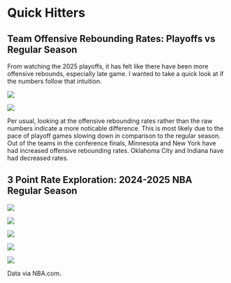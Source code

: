 # Quick Hitters

## Team Offensive Rebounding Rates: Playoffs vs Regular Season

From watching the 2025 playoffs, it has felt like there have been more offensive rebounds, especially late game. I wanted to take a quick look at if the numbers follow that intuition.

![](./quick_hitters/offensive_rebounding_playoffs/change_in_raw_oreb.png)

![](./quick_hitters/offensive_rebounding_playoffs/change_in_raw_oreb.png)

Per usual, looking at the offensive rebounding rates rather than the raw numbers indicate a more noticable difference. This is most likely due to the pace of playoff games slowing down in comparison to the regular season.
Out of the teams in the conference finals, Minnesota and New York have had increased offensive rebounding rates. Oklahoma City and Indiana have had decreased rates.

## 3 Point Rate Exploration: 2024-2025 NBA Regular Season

![](./quick_hitters/three_point_rate/3PRatesFlippedAxes.png)

![](./quick_hitters/three_point_rate/3POffvs3PDef.png)

![](./quick_hitters/three_point_rate/3PRate_diff_bar.png)

![](./quick_hitters/three_point_rate/change_in_3PT_rates.png)

![](./quick_hitters/three_point_rate/3s_vs_off_rtg_change.png)

Data via NBA.com.